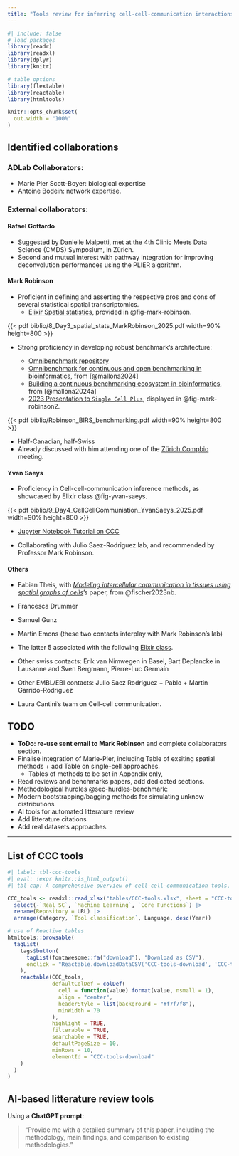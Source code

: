 ```yaml
---
title: "Tools review for inferring cell-cell-communication interactions"
---
```


```r
#| include: false
# load packages
library(readr)
library(readxl)
library(dplyr)
library(knitr)

# table options
library(flextable)
library(reactable)
library(htmltools)

knitr::opts_chunk$set(
  out.width = "100%"
)
```

## Identified collaborations

### ADLab Collaborators:

-   Marie Pier Scott-Boyer: biological expertise
- Antoine Bodein: network expertise.

### External collaborators:

#### Rafael Gottardo

- Suggested by Danielle Malpetti, met at the 4th Clinic Meets Data Science (CMDS) Symposium, in Zürich. 
-  Second and mutual interest with pathway integration for improving deconvolution performances using the PLIER algorithm. 

#### Mark Robinson

- Proficient in defining and asserting the respective pros and cons of several statistical spatial transcriptomics. 
  - [Elixir Spatial statistics](https://github.com/elixir-europe-training/ELIXIR-SCO-spatial-omics), provided in @fig-mark-robinson.
  
::: {#fig-mark-robinson}
  
{{< pdf biblio/8_Day3_spatial_stats_MarkRobinson_2025.pdf width=90% height=800 >}}

:::


  
- Strong proficiency in developing robust benchmark's architecture:

  - [Omnibenchmark repository](https://omnibenchmark.org/)
  - [Omnibenchmark for continuous and open benchmarking in bioinformatics](https://arxiv.org/pdf/2409.17038), from [@mallona2024]
  - [Building a continuous benchmarking ecosystem in bioinformatics](https://arxiv.org/pdf/2409.15472), from [@mallona2024a]
  - [2023 Presentation to `Single Cell Plus`](https://www.birs.ca/workshops/2023/23w5090/files/Mark%20Robinson/Robinson_BIRS_benchmarking.pdf), displayed in @fig-mark-robinson2. 
  
  
::: {#fig-mark-robinson2}

{{< pdf biblio/Robinson_BIRS_benchmarking.pdf width=90% height=800 >}}

:::
  
- Half-Canadian, half-Swiss
- Already discussed with him attending one of the [Zürich Compbio](https://compbiozurich.org/news/) meeting.


#### Yvan Saeys 

- Proficiency in Cell-cell-communication inference methods, as showcased by Elixir class @fig-yvan-saeys. 

::: {#fig-yvan-saeys}

{{< pdf biblio/9_Day4_CellCellCommuniation_YvanSaeys_2025.pdf width=90% height=800 >}}

:::


- [Jupyter Notebook Tutorial on CCC](https://github.com/elixir-europe-training/ELIXIR-SCO-spatial-omics/blob/main/day_4/practical_6/workdir/p6_ccc.ipynb)

- Collaborating with Julio Saez-Rodriguez lab, and recommended by Professor Mark Robinson. 

#### Others 


- Fabian Theis, with [*Modeling intercellular communication in tissues using spatial graphs of cells*](https://www.nature.com/articles/s41587-022-01467-z)'s paper, from @fischer2023nb.

-   Francesca Drummer
-   Samuel Gunz
-   Martin Emons (these two contacts interplay with Mark Robinson's lab)

-   The latter 5 associated with the following [Elixir class](https://elixir-europe-training.github.io/ELIXIR-SCO-spatial-omics/schedule.html).

-   Other swiss contacts: Erik van Nimwegen in Basel, Bart Deplancke in Lausanne and Sven Bergmann, Pierre-Luc Germain

-   Other EMBL/EBI contacts: Julio Saez Rodriguez + Pablo + Martin Garrido-Rodriguez

-   Laura Cantini's team on Cell-cell communication.


## TODO 

- **ToDo: re-use sent email to Mark Robinson** and complete collaborators section.
- Finalise integration of Marie-Pier, including Table of exsiting spatial methods + add Table on single-cell approaches. 
  - Tables of methods to be set in Appendix only, 
-	Read reviews and benchmarks papers, add dedicated sections.
-	Methodological hurdles @sec-hurdles-benchmark:
  - Modern bootstrapping/bagging methods for simulating unknow distributions
- AI tools for automated litterature review
- Add litterature citations
- Add real datasets approaches.



---


## List of CCC tools {#sec-ccc-tools}

:::: {.content-hidden unless-format="html"}

```r
#| label: tbl-ccc-tools
#| eval: !expr knitr::is_html_output()
#| tbl-cap: A comprehensive overview of cell-cell-communication tools, sorted by general functionality and programming language, largely drawn from @armingol2024nrg. Report to Box 1 **Rule-based** and **data-driven** computational strategies for interpretring the variables from the table.

CCC_tools <- readxl::read_xlsx("tables/CCC-tools.xlsx", sheet = "CCC-tools") |>
  select(-`Real SC`, `Machine Learning`, `Core Functions`) |>
  rename(Repository = URL) |>
  arrange(Category, `Tool classification`, Language, desc(Year))

# use of Reactive tables
htmltools::browsable(
  tagList(
    tags$button(
      tagList(fontawesome::fa("download"), "Download as CSV"),
      onclick = "Reactable.downloadDataCSV('CCC-tools-download', 'CCC-tools.csv')"
    ),
    reactable(CCC_tools,
              defaultColDef = colDef(
                cell = function(value) format(value, nsmall = 1),
                align = "center",
                headerStyle = list(background = "#f7f7f8"),
                minWidth = 70
              ),
              highlight = TRUE,
              filterable = TRUE,
              searchable = TRUE,
              defaultPageSize = 10,
              minRows = 10,
              elementId = "CCC-tools-download"
    )
  )
)
```

::::

## AI-based litterature review tools{.unnumbered}

Using a **ChatGPT prompt**:

> "Provide me with a detailed summary of this paper, including the methodology, main findings, and comparison to existing methodologies."


